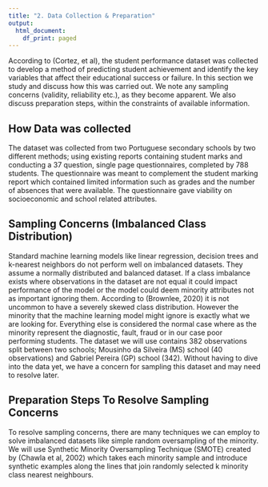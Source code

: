 ```yaml
---
title: "2. Data Collection & Preparation"
output:
  html_document:
    df_print: paged
---
```


According to (Cortez, et al), the student performance dataset was collected to develop a method of predicting student achievement and identify the key variables that affect their educational success or failure. In this section we study and discuss how this was carried out. We note any sampling concerns (validity, reliability etc.), as they become apparent. We also discuss preparation steps, within the constraints of available information.

## How Data was collected
The dataset was collected from two Portuguese secondary schools by two different methods; using existing reports containing student marks and conducting a 37 question, single page questionnaires, completed by 788 students. The questionnaire was meant to complement the student marking report which contained limited information such as grades and the number of absences that were available. The questionnaire gave viability on socioeconomic and school related attributes.

## Sampling Concerns (Imbalanced Class Distribution)
Standard machine learning models like linear regression, decision trees and k-nearest neighbors do not perform well on imbalanced datasets. They assume a normally distributed and balanced dataset. If a class imbalance exists where observations in the dataset are not equal it could impact performance of the model or the model could deem minority attributes not as important ignoring them. According to (Brownlee, 2020) it is not uncommon to have a severely skewed class distribution. However the minority that the machine learning model might ignore is exactly what we are looking for. Everything else is considered the normal case where as the minority represent the diagnostic, fault, fraud or in our case poor performing students. The dataset we will use contains 382 observations split between two schools; Mousinho da Silveira (MS) school (40 observations) and Gabriel Pereira (GP) school (342). Without having to dive into the data yet, we have a concern for sampling this dataset and may need to resolve later. 

## Preparation Steps To Resolve Sampling Concerns
To resolve sampling concerns, there are many techniques we can employ to solve imbalanced datasets like simple random oversampling of the minority. We will use Synthetic Minority Oversampling Technique (SMOTE) created by (Chawla et al, 2002) which takes each minority sample and introduce synthetic examples along the lines that join randomly selected k minority class nearest neighbours.
